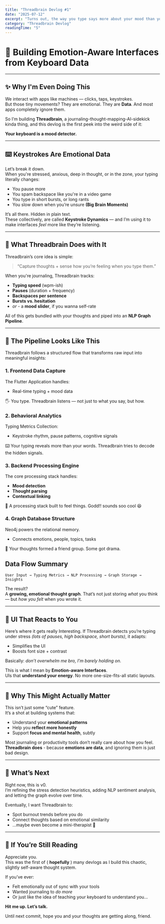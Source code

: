 ```yaml
---
title: "Threadbrain Devlog #1"
date: "2025-07-12"
excerpt: "Turns out, the way you type says more about your mood than your actual words. Threadbrain is listening."
category: "Threadbrain Devlog"
readingTime: "5"
---
```


# 🧠 Building Emotion-Aware Interfaces from Keyboard Data
---

## ✨ Why I'm Even Doing This

We interact with apps like machines — clicks, taps, keystrokes.  
But those tiny movements? They are emotional. They are **Data**.
And most apps completely ignore them.

So I’m building **Threadbrain**, a journaling-thought-mapping-AI-sidekick kinda thing, and this devlog is the first peek into the weird side of it:  

**Your keyboard is a mood detector.**

---

## ⌨️ Keystrokes Are Emotional Data

Let’s break it down.  
When you're stressed, anxious, deep in thought, or in the zone, your typing literally changes:

- You pause more  
- You spam backspace like you're in a video game 
- You type in short bursts, or long rants
- You slow down when you’re unsure **(Big Brain Moments)**

It’s all there. Hidden in plain text.  
These collectively, are called **Keystroke Dynamics** — and I’m using it to make interfaces *feel* more like they’re listening.

---

## 🧪 What Threadbrain Does with It

Threadbrain’s core idea is simple:

> “Capture thoughts + sense how you’re feeling when you type them.”

When you're journaling, Threadbrain tracks:

- **Typing speed** (wpm-ish)  
- **Pauses** (duration + frequency)  
- **Backspaces per sentence**  
- **Bursts vs. hesitation**  
- *or* -  a **mood slider**, if you wanna self-rate  

All of this gets bundled with your thoughts and piped into an **NLP Graph Pipeline**.

---

## 🔬 The Pipeline Looks Like This

Threadbrain follows a structured flow that transforms raw input into meaningful insights:

### 1. Frontend Data Capture 
The Flutter Application handles:

- Real-time typing + mood data

🖐️ You type. Threadbrain listens — not just to what you say, but how.

### 2. Behavioral Analytics
Typing Metrics Collection: 
- Keystroke rhythm, pause patterns, cognitive signals

⌨️ Your typing reveals more than your words. Threadbrain tries to decode the hidden signals.

### 3. Backend Processing Engine

The core processing stack handles:
- **Mood detection** 
- **Thought parsing**
- **Contextual linking**

🧪 A processing stack built to feel things. Godd!! sounds soo cool 😆

### 4. Graph Database Structure

Neo4j powers the relational memory.
- Connects emotions, people, topics, tasks

🧠 Your thoughts formed a friend group. Some got drama.

## Data Flow Summary

```
User Input → Typing Metrics → NLP Processing → Graph Storage → Insights
```

The result?  
A **growing, emotional thought graph**. That’s not just storing *what* you think — but *how you felt* when you wrote it.

---

## 🧘 UI That Reacts to You

Here’s where it gets really Interesting.
If Threadbrain detects you’re typing under stress *(lots of pauses, high backspace, short bursts)*, it adapts:

- Simplifies the UI  
- Boosts font size + contrast

Basically: *don’t overwhelm me bro, I’m barely holding on.*

This is what I mean by **Emotion-aware Interfaces**.  
UIs that **understand your energy**. No more one-size-fits-all static layouts.

---

## 🔮 Why This Might Actually Matter

This isn’t just some “cute” feature.  
It’s a shot at building systems that:

- Understand your **emotional patterns**  
- Help you **reflect more honestly**  
- Support **focus and mental health**, subtly  

Most journaling or productivity tools don’t really care about how you feel.  
**Threadbrain does** - because **emotions are data**, and ignoring them is just bad design.

---

## 👀 What’s Next

Right now, this is v0.  
I’m refining the stress detection heuristics, adding NLP sentiment analysis, and letting the graph evolve over time.

Eventually, I want Threadbrain to:

- Spot burnout trends before you do
- Connect thoughts based on emotional similarity  
- …maybe even become a mini-therapist 🤷

---

## 🫡 If You’re Still Reading

Appreciate you.  
This was the first of ( **hopefully** ) many devlogs as I build this chaotic, slightly self-aware thought system.

If you’ve ever:

- Felt emotionally out of sync with your tools  
- Wanted journaling to *do more*  
- Or just like the idea of teaching your keyboard to understand you...

**Hit me up. Let’s talk.**

Until next commit, hope you and your thoughts are getting along, friend.